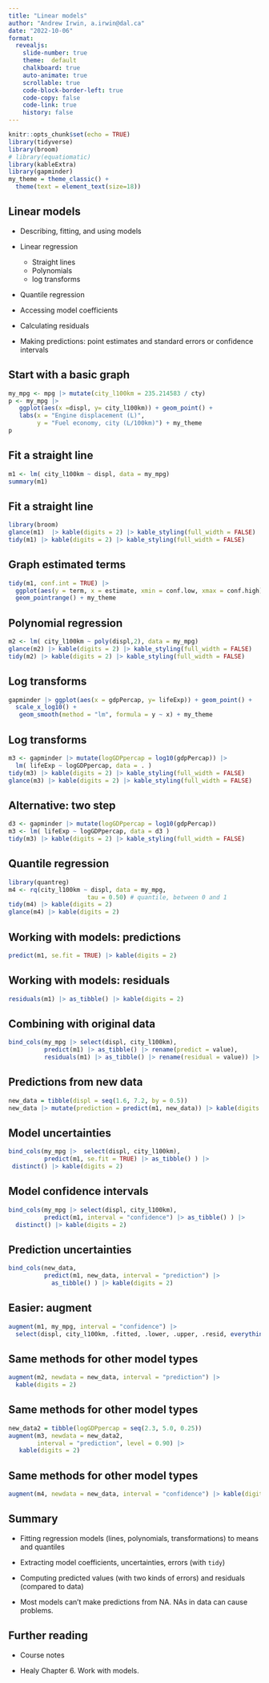 ```yaml
---
title: "Linear models"
author: "Andrew Irwin, a.irwin@dal.ca"
date: "2022-10-06"
format:
  revealjs:
    slide-number: true
    theme:  default
    chalkboard: true
    auto-animate: true
    scrollable: true
    code-block-border-left: true
    code-copy: false
    code-link: true
    history: false
---
```


```r
knitr::opts_chunk$set(echo = TRUE)
library(tidyverse)
library(broom)
# library(equatiomatic)
library(kableExtra)
library(gapminder)
my_theme = theme_classic() + 
  theme(text = element_text(size=18))
```

##  Linear models {.smaller}

* Describing, fitting, and using models

* Linear regression

  * Straight lines
  * Polynomials
  * log transforms
  
* Quantile regression

* Accessing model coefficients 

* Calculating residuals

* Making predictions: point estimates and standard errors or confidence intervals


##  Start with a basic graph

```r
my_mpg <- mpg |> mutate(city_l100km = 235.214583 / cty) 
p <- my_mpg |>
   ggplot(aes(x =displ, y= city_l100km)) + geom_point() +
   labs(x = "Engine displacement (L)",
        y = "Fuel economy, city (L/100km)") + my_theme
p
```


## Fit a straight line

```r
m1 <- lm( city_l100km ~ displ, data = my_mpg)
summary(m1)
```


## Fit a straight line

```r
library(broom)
glance(m1)  |> kable(digits = 2) |> kable_styling(full_width = FALSE)
tidy(m1) |> kable(digits = 2) |> kable_styling(full_width = FALSE)
```

## Graph estimated terms

```r
tidy(m1, conf.int = TRUE) |>
  ggplot(aes(y = term, x = estimate, xmin = conf.low, xmax = conf.high)) + 
  geom_pointrange() + my_theme
```

## Polynomial regression

```r
m2 <- lm( city_l100km ~ poly(displ,2), data = my_mpg)
glance(m2) |> kable(digits = 2) |> kable_styling(full_width = FALSE)
tidy(m2) |> kable(digits = 2) |> kable_styling(full_width = FALSE)
```


##  Log transforms

```r
gapminder |> ggplot(aes(x = gdpPercap, y= lifeExp)) + geom_point() +
  scale_x_log10() + 
   geom_smooth(method = "lm", formula = y ~ x) + my_theme
```

##  Log transforms

```r
m3 <- gapminder |> mutate(logGDPpercap = log10(gdpPercap)) |>
  lm( lifeExp ~ logGDPpercap, data = . ) 
tidy(m3) |> kable(digits = 2) |> kable_styling(full_width = FALSE)
glance(m3) |> kable(digits = 2) |> kable_styling(full_width = FALSE)
```

##  Alternative: two step

```r
d3 <- gapminder |> mutate(logGDPpercap = log10(gdpPercap))
m3 <- lm( lifeExp ~ logGDPpercap, data = d3 ) 
tidy(m3) |> kable(digits = 2) |> kable_styling(full_width = FALSE)
```

## Quantile regression

```r
library(quantreg)
m4 <- rq(city_l100km ~ displ, data = my_mpg,
                      tau = 0.50) # quantile, between 0 and 1
tidy(m4) |> kable(digits = 2) 
glance(m4) |> kable(digits = 2) 
```

## Working with models: predictions

```r
predict(m1, se.fit = TRUE) |> kable(digits = 2)
```

## Working with models: residuals

```r
residuals(m1) |> as_tibble() |> kable(digits = 2)
```

## Combining with original data

```r
bind_cols(my_mpg |> select(displ, city_l100km),
          predict(m1) |> as_tibble() |> rename(predict = value),
          residuals(m1) |> as_tibble() |> rename(residual = value)) |> kable(digits = 2)
```


## Predictions from new data

```r
new_data = tibble(displ = seq(1.6, 7.2, by = 0.5))
new_data |> mutate(prediction = predict(m1, new_data)) |> kable(digits = 2)
```

## Model uncertainties

```r
bind_cols(my_mpg |>  select(displ, city_l100km),
          predict(m1, se.fit = TRUE) |> as_tibble() ) |>
 distinct() |> kable(digits = 2)
```

## Model confidence intervals

```r
bind_cols(my_mpg |> select(displ, city_l100km),
          predict(m1, interval = "confidence") |> as_tibble() ) |>
  distinct() |> kable(digits = 2)
```


## Prediction uncertainties

```r
bind_cols(new_data,
          predict(m1, new_data, interval = "prediction") |> 
            as_tibble() ) |> kable(digits = 2)
```

## Easier: augment

```r
augment(m1, my_mpg, interval = "confidence") |>
  select(displ, city_l100km, .fitted, .lower, .upper, .resid, everything() ) |> kable(digits =2)
```

## Same methods for other model types

```r
augment(m2, newdata = new_data, interval = "prediction") |>
  kable(digits = 2)
```

## Same methods for other model types

```r
new_data2 = tibble(logGDPpercap = seq(2.3, 5.0, 0.25))
augment(m3, newdata = new_data2, 
        interval = "prediction", level = 0.90) |>
   kable(digits = 2)
```

## Same methods for other model types

```r
augment(m4, newdata = new_data, interval = "confidence") |> kable(digits = 2)
```

## Summary

* Fitting regression models (lines, polynomials, transformations) to means and quantiles

* Extracting model coefficients, uncertainties, errors (with `tidy`) 

* Computing predicted values (with two kinds of errors) and residuals (compared to data)

* Most models can't make predictions from NA. NAs in data can cause problems.

## Further reading

* Course notes

* Healy Chapter 6. Work with models.





